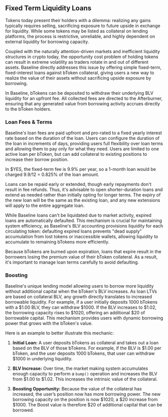 

## Fixed Term Liquidity Loans

Tokens today present their holders with a dilemma: realizing any gains typically requires selling, 
sacrificing exposure to future upside in exchange for liquidity. While some tokens may be listed as 
collateral on lending platforms, the process is restrictive, unreliable, and highly dependent on 
external liquidity for borrowing capacity.

Coupled with the naturally attention-driven markets and inefficient liquidity structures in crypto today, 
the opportunity cost problem of holding tokens can result in extreme volatility as traders rotate in and 
out of different assets. Baseline directly addresses this issue by offering simple fixed-term, fixed-interest
loans against bToken collateral, giving users a new way to realize the value of their assets without
sacrificing upside exposure by borrowing. 
 
In Baseline, bTokens can be deposited to withdraw their underlying BLV liquidity for an upfront fee. 
All collected fees are directed to the Afterburner, ensuring that any generated value from borrowing 
activity accrues directly to the bToken holders.


### Loan Fees & Terms

Baseline's loan fees are paid upfront and pro-rated to a fixed yearly interest rate based on the duration of 
the loan. Users can configure the duration of the loan in increments of days, providing users full flexibility 
over loan terms and allowing them to pay only for what they need. Users are limited to one active loan per bToken, 
but can add collateral to existing positions to increase their borrow position. 

<Callout>
    In $YES, the fixed-term fee is 9.9% per year, so a 1-month loan would be charged 9.9/12 = 0.825% of the 
    loan amount.
</Callout>

Loans can be repaid early or extended, though early repayments don't result in fee refunds. Thus, it's advisable 
to open shorter-duration loans and extend as needed rather than initially opting for longer terms. The expiry of 
the new loan will be the same as the existing loan, and any new extensions will apply to the entire aggregate loan.

While Baseline loans can't be liquidated due to market activity, expired loans are automatically defaulted. 
This mechanism is crucial for maintaining system efficiency, as Baseline's BLV accounting provisions liquidity 
for each circulating token: defaulting expired loans prevents "dead supply" accumulation from lost tokens or 
inaccessible wallets, allowing liquidity to accumulate to remaining bTokens more efficiently. 

<Callout>
    Because bTokens are burned upon expiration, loans that expire result in the borrowers losing the premium 
    value of their bToken collateral. As a result, it's important to manage loan terms carefully to avoid defaulting.
</Callout>

### Boosting

Baseline's unique lending model allowing users to borrow more liquidity without additional capital when the 
bToken's BLV increases. As loan LTVs are based on collateral BLV, any growth directly translates 
to increased borrowable liquidity. For example, if a user initially deposits 1000 bTokens with a $1.00 BLV, they 
can withdraw $1000. If the BLV increases to $1.02, the borrowing capacity rises to $1020, offering an additional 
$20 of borrowable capital. This mechanism provides users with dynamic borrowing power that grows with the bToken's 
value.

Here is an example to better illustrate this mechanic:

1. **Initial Loan:** A user deposits bTokens as collateral and takes out a loan based on the BLV of those bTokens. 
For example, if the BLV is $1.00 per bToken, and the user deposits 1000 bTokens, that user can withdraw $1000 in 
underlying liquidity.

2. **BLV Increase:** Over time, the market making system accumulates enough capacity to perform a `bump()` operation 
and increases the BLV from $1.00 to $1.02. This increases the intrinsic value of the collateral. 

3. **Boosting Opportunity:** Because the value of the collateral has increased, the user’s position now has more 
borrowing power. The new borrowing capacity on the position is now $1020, a $20 increase from $1000. The Boost value 
is therefore $20 of additional capital that can be borrowed.